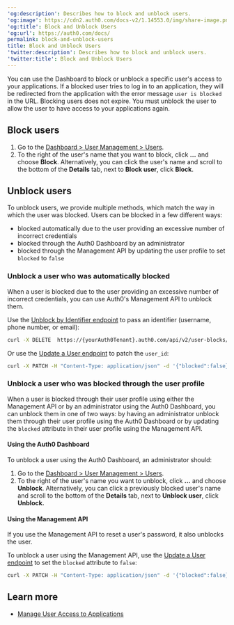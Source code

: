 ---
'og:description': Describes how to block and unblock users.
'og:image': https://cdn2.auth0.com/docs-v2/1.14553.0/img/share-image.png
'og:title': Block and Unblock Users
'og:url': https://auth0.com/docs/
permalink: block-and-unblock-users
title: Block and Unblock Users
'twitter:description': Describes how to block and unblock users.
'twitter:title': Block and Unblock Users
---
You can use the Dashboard to block or unblock a specific user's access to your applications. If a blocked user tries to log in to an application, they will be redirected from the application with the error message `user is blocked` in the URL. Blocking users does not expire. You must unblock the user to allow the user to have access to your applications again.

## Block users

1. Go to the [Dashboard > User Management > Users](https://manage.auth0.com/#/users).
2. To the right of the user's name that you want to block, click **...** and choose **Block**.
   Alternatively, you can click the user's name and scroll to the bottom of the **Details** tab, next to **Block user**, click **Block**.

## Unblock users

To unblock users, we provide multiple methods, which match the way in which the user was blocked. Users can be blocked in a few different ways:

* blocked automatically due to the user providing an excessive number of incorrect credentials
* blocked through the <Tooltip tip="Auth0 Dashboard: Auth0's main product to configure your services." cta="View Glossary" href="/docs/glossary?term=Auth0+Dashboard">Auth0 Dashboard</Tooltip> by an administrator
* blocked through the <Tooltip tip="Management API: A product to allow customers to perform administrative tasks." cta="View Glossary" href="/docs/glossary?term=Management+API">Management API</Tooltip> by updating the user profile to set `blocked` to `false`

### Unblock a user who was automatically blocked

When a user is blocked due to the user providing an excessive number of incorrect credentials, you can use Auth0's Management API to unblock them.

Use the [Unblock by Identifier endpoint](https://auth0.com/docs/api/management/v2#!/User_Blocks/delete_user_blocks) to pass an identifier (username, phone number, or email):

```bash wrap lines
curl -X DELETE  https://{yourAuth0Tenant}.auth0.com/api/v2/user-blocks/john.doe%40gmail.com
```






Or use the [Updat](https://auth0.com/docs/api/management/v2#\!/Users/patch_users_by_id)[e a User endpoint](https://auth0.com/docs/api/management/v2#\!/Users/patch_users_by_id) to patch the `user_id`:

```bash wrap lines
curl -X PATCH -H "Content-Type: application/json" -d '{"blocked":false}' https://{yourAuth0Tenant}.auth0.com/api/v2/users/{user_id}
```






### Unblock a user who was blocked through the user profile

When a user is blocked through their user profile using either the Management API or by an administrator using the Auth0 Dashboard, you can unblock them in one of two ways: by having an administrator unblock them through their user profile using the Auth0 Dashboard or by updating the `blocked` attribute in their user profile using the Management API.

#### Using the Auth0 Dashboard

To unblock a user using the Auth0 Dashboard, an administrator should:

1. Go to the [Dashboard > User Management > Users](https://manage.auth0.com/#/users).
2. To the right of the user's name you want to unblock, click **...** and choose **Unblock**. Alternatively, you can click a previously blocked user's name and scroll to the bottom of the **Details** tab, next to **Unblock user**, click **Unblock.**

#### Using the Management API

<Callout icon="file-lines" color="#0EA5E9" iconType="regular">

If you use the Management API to reset a user's password, it also unblocks the user.

</Callout>

To unblock a user using the Management API, use the [Update a User endpoint](https://auth0.com/docs/api/management/v2#!/Users/patch_users_by_id) to set the `blocked` attribute to `false`:

```bash wrap lines
curl -X PATCH -H "Content-Type: application/json" -d '{"blocked":false}' https://{yourAuth0Tenant}.auth0.com/api/v2/users/{user_id}
```






## Learn more

* [Manage User Access to Applications](/docs/manage-users/user-accounts/manage-user-access-to-applications)